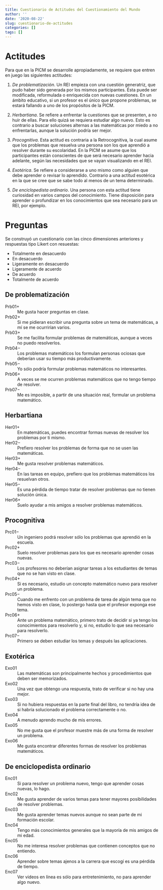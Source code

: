 ```yaml
---
title: Cuestionario de Actitudes del Cuestionamiento del Mundo
author: ''
date: '2020-08-22'
slug: cuestionario-de-actitudes
categories: []
tags: []
---
```



# Actitudes

Para que en la PICM se desarrolle apropiadamente, se requiere que entren en juego las siguientes actitudes:

1. _De problematización_. Un REI empieza con una cuestión generatriz, que pudo haber sido generada por los mismos participantes. Ésta puede ser modificada, reformulada o enriquecida con nuevas cuestiones. En un ámbito educativo, si un profesor es el único que propone problemas, se estará fallando a uno de los propósitos de la PICM.

2. _Herbartiana_. Se refiere a enfrentar la cuestiones que se presenten, a no huir de ellas. Para ello quizá se requiera estudiar algo nuevo. Esto es contrario a buscar soluciones alternas a las matemáticas por miedo a no enfrentarlas, aunque la solución podría ser mejor.

3. _Procognitiva_. Esta actitud es contraria a la Retrocognitiva, la cual asume que los problemas que resuelva una persona son los que aprendió a resolver durante su escolaridad. En la PICM se asume que los participantes están conscientes de que será necesario aprender hacia adelante, según las necesidades que se vayan visualizando en el REI.

4. _Exotérica_. Se refiere a considerarse a uno mismo como alguien que debe aprender o revisar lo aprendido. Contrario a una actitud esotérica en la que se cree que se sabe todo al menos de un tema determinado.

5. _De enciclopedista ordinario_. Una persona con esta actitud tiene curiosidad en varios campos del conocimiento. Tiene disposición para aprender o profundizar en los conocimientos que sea necesario para un REI, por ejemplo.



# Preguntas

Se construyó un cuestionario con las cinco dimensiones anteriores y respuestas tipo Likert con resuestas:

- Totalmente en desacuerdo
- En desacuerdo
- Ligeramente en desacuerdo
- Ligeramente de acuerdo
- De acuerdo
- Totalmente de acuerdo



## De problematización

Prb01$+$
  ~ Me gusta hacer preguntas en clase.


Prb02$+$
  ~ Si me pidieran escribir una pregunta sobre un tema de matemáticas, a mí se me ocurrirían varios.
    

Prb03$+$
  ~ Se me facilita formular problemas de matemáticas, aunque a veces no puedo resolverlos.

Prb04$-$
  ~ Los problemas matemáticos los formulan personas ociosas que deberían usar su tiempo más productivamente.


Prb05$-$
  ~ Yo sólo podría formular problemas matemáticos no interesantes.
    

Prb06$+$
  ~ A veces se me ocurren problemas matemáticos que no tengo tiempo de resolver.
    
    
Prb07$-$
  ~ Me es imposible, a partir de una situación real, formular un problema matemático.



## Herbartiana
Her01$+$
  ~ En matemáticas, puedes encontrar formas nuevas de resolver los problemas por ti mismo.


Her02$-$
  ~ Prefiero resolver los problemas de forma que no se usen las matemáticas.


Her03$+$
  ~ Me gusta resolver problemas matemáticos.


Her04$-$
  ~ En las tareas en equipo, prefiero que los problemas matemáticos los resuelvan otros.
  

Her05$-$
  ~ Es una pérdida de tiempo tratar de resolver problemas que no tienen solución única.


Her06$+$
  ~ Suelo ayudar a mis amigos a resolver problemas matemáticos.


## Procognitiva

Prc01$-$
  ~ Un ingeniero podrá resolver sólo los problemas que aprendió en la escuela.
  
Prc02$+$
  ~ Suelo resolver problemas para los que es necesario aprender cosas nuevas.
  
Prc03$-$
  ~ Los profesores no deberían asignar tareas a los estudiantes de temas que no se han visto en clase.
  

Prc04$+$
  ~ Si es necesario, estudio un concepto matemático nuevo para resolver un problema.

Prc05$-$
  ~ Cuando me enfrento con un problema de tarea de algún tema que no hemos visto en clase, lo postergo hasta que el profesor exponga ese tema.

Prc06$+$
  ~ Ante un problema matemático, primero trato de decidir si ya tengo los conocimientos para resolverlo y, si no, estudio lo que sea necesario para resolverlo.


Prc07$-$
  ~ Primero se deben estudiar los temas y después las aplicaciones.





## Exotérica

Exo01
  ~ Las matemáticas son principalmente hechos y procedimientos que deben ser memorizados.

Exo02
  ~ Una vez que obtengo una respuesta, trato de verificar si no hay una mejor.

Exo03
  ~ Si no hubiera respuestas en la parte final del libro, no tendría idea de si habría solucionado el problema correctamente o no.

Exo04
  ~ A menudo aprendo mucho de mis errores.


Exo05
  ~ No me gusta que el profesor muestre más de una forma de resolver un problema.
  

Exo06
  ~ Me gusta encontrar diferentes formas de resolver los problemas matemáticos.



## De enciclopedista ordinario
Enc01
  ~ Si para resolver un problema nuevo, tengo que aprender cosas nuevas, lo hago.


Enc02
  ~ Me gusta aprender de varios temas para tener mayores posibilidades de resolver problemas.


Enc03
  ~ Me gusta aprender temas nuevos aunque no sean parte de mi formación escolar.



Enc04
  ~ Tengo más conocimientos generales que la mayoría de mis amigos de mi edad.



Enc05
  ~ No me interesa resolver problemas que contienen conceptos que no entiendo.



Enc06
  ~ Aprender sobre temas ajenos a la carrera que escogí es una pérdida de tiempo.


Enc07
  ~ Ver videos en línea es sólo para entretenimiento, no para aprender algo nuevo.

